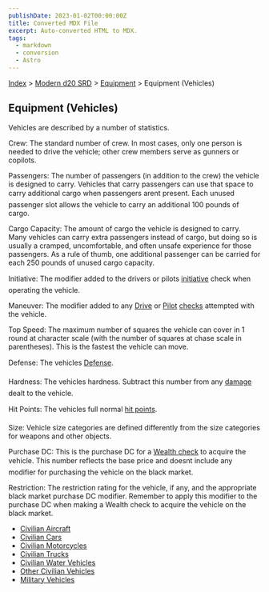 ```yaml
---
publishDate: 2023-01-02T00:00:00Z
title: Converted MDX File
excerpt: Auto-converted HTML to MDX.
tags:
  - markdown
  - conversion
  - Astro
---
```






[Index](-index) > [Modern d20 SRD](modern-d20-srd-index) > [Equipment](modern-d20-srd-equipment-index) > Equipment (Vehicles)




## Equipment (Vehicles)


Vehicles are described by a number of statistics.


Crew: The standard number of crew. In most cases, only one person is needed to drive the vehicle; other crew members serve as gunners or copilots.


Passengers: The number of passengers (in addition to the crew) the vehicle is designed to carry. Vehicles that carry passengers can use that space to carry additional cargo when passengers arent present. Each unused passenger slot allows the vehicle to carry an additional 100 pounds of cargo.


Cargo Capacity: The amount of cargo the vehicle is designed to carry. Many vehicles can carry extra passengers instead of cargo, but doing so is usually a cramped, uncomfortable, and often unsafe experience for those passengers. As a rule of thumb, one additional passenger can be carried for each 250 pounds of unused cargo capacity.


Initiative: The modifier added to the drivers or pilots [initiative](modern-d20-srd-combat-initiative) check when operating the vehicle.


Maneuver: The modifier added to any [Drive](modern-d20-srd-skills-drive) or [Pilot](modern-d20-srd-skills-pilot) [checks](modern-d20-srd-skills-skill-basics-php#skill-check-index) attempted with the vehicle.


Top Speed: The maximum number of squares the vehicle can cover in 1 round at character scale (with the number of squares at chase scale in parentheses). This is the fastest the vehicle can move.


Defense: The vehicles [Defense](modern-d20-srd-combat-defense).


Hardness: The vehicles hardness. Subtract this number from any [damage](modern-d20-srd-combat-damage) dealt to the vehicle.


Hit Points: The vehicles full normal [hit
  points](modern-d20-srd-combat-hit-points).


Size: Vehicle size categories are defined differently from the size categories for weapons and other objects.


Purchase DC: This is the purchase DC for a [Wealth
  check](modern-d20-srd-wealth-wealth-check) to acquire the vehicle. This number reflects the base price and doesnt include any modifier for purchasing the vehicle on the black market.


Restriction: The restriction rating for the vehicle, if any, and the appropriate black market purchase DC modifier. Remember to apply this modifier to the purchase DC when making a Wealth check to acquire the vehicle on the black market.


- [Civilian Aircraft](modern-d20-srd-equipment-civilian-aircraft)
- [Civilian Cars](modern-d20-srd-equipment-civilian-cars)
- [Civilian Motorcycles](modern-d20-srd-equipment-civilian-motorcycles)
- [Civilian Trucks](modern-d20-srd-equipment-civilian-trucks)
- [Civilian Water Vehicles](modern-d20-srd-equipment-civilian-water-vehicles)
- [Other Civilian Vehicles](modern-d20-srd-equipment-other-civilian-vehicles)
- [Military Vehicles](modern-d20-srd-equipment-military-vehicles)




